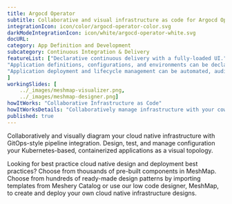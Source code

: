 ```yaml
---
title: Argocd Operator  
subtitle: Collaborative and visual infrastructure as code for Argocd Operator
integrationIcon: icon/color/argocd-operator-color.svg
darkModeIntegrationIcon: icon/white/argocd-operator-white.svg
docURL: 
category: App Definition and Development
subcategory: Continuous Integration & Delivery
featureList: ["Declarative continuous delivery with a fully-loaded UI.",
"Application definitions, configurations, and environments can be declarative and version controlled.",
"Application deployment and lifecycle management can be automated, auditable, and easy to understand."
]
workingSlides: [
    ../_images/meshmap-visualizer.png,
    ../_images/meshmap-designer.png]
howItWorks: "Collaborative Infrastructure as Code"
howItWorksDetails: "Collaboratively manage infrastructure with your coworkers synchronously sharing the same designs."
published: true
---
```

<p>
    
</p>
<p>
    Collaboratively and visually diagram your cloud native infrastructure with GitOps-style pipeline integration. Design, test, and manage configuration your Kubernetes-based, containerized applications as a visual topology.
</p>
<p>
    Looking for best practice cloud native design and deployment best practices? Choose from thousands of pre-built components in MeshMap. Choose from hundreds of ready-made design patterns by importing templates from Meshery Catalog or use our low code designer, MeshMap, to create and deploy your own cloud native infrastructure designs.
</p>